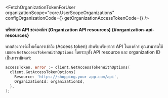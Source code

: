 

<FetchOrganizationTokenForUser
  organizationScope="core.UserScopeOrganizations"
  configOrganizationCode={<ConfigOrganizationCode />}
  getOrganizationAccessTokenCode={<GetOrganizationAccessTokenCode />}
/>

#### ทรัพยากร API ขององค์กร (Organization API resources) \{#organization-api-resources}

หากต้องการดึงโทเค็นการเข้าถึง (Access token) สำหรับทรัพยากร API ในองค์กร คุณสามารถใช้เมธอด `GetAccessTokenWithOptions` โดยระบุทั้ง API resource และ organization ID เป็นพารามิเตอร์:

```go
accessToken, error := client.GetAccessTokenWithOptions(
  client.GetAccessTokenOptions{
    Resource: 'https://shopping.your-app.com/api',
    OrganizationId: organizationId,
  },
);
```
